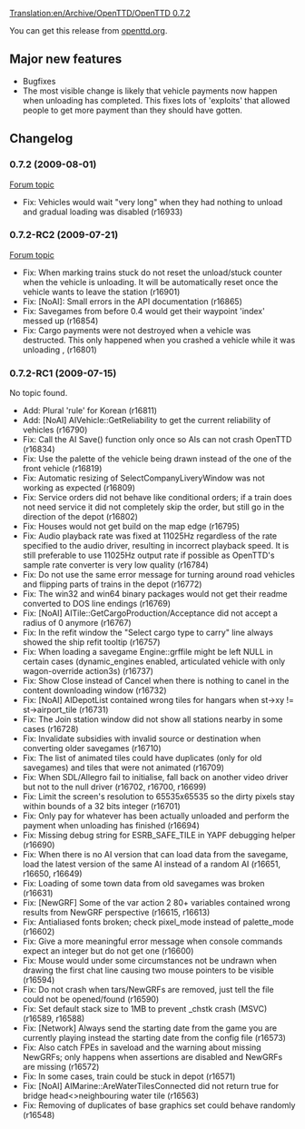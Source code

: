 [[Translation:en/Archive/OpenTTD/OpenTTD 0.7.2]]


{{en/Archive/OpenTTD/NaviPrevNext|prev=en/Archive/OpenTTD/OpenTTD 0.7.1|next=en/Archive/OpenTTD/OpenTTD 0.7.3|date=2009-08-01}}

You can get this release from [http://www.openttd.org/download-stable/0.7.2 openttd.org].

==Major new features==

* Bugfixes
* The most visible change is likely that vehicle payments now happen when unloading has completed. This fixes lots of 'exploits' that allowed people to get more payment than they should have gotten.

==Changelog==

===0.7.2 (2009-08-01)===

[http://www.tt-forums.net/viewtopic.php?f=29&t=44570 Forum topic]

* Fix: Vehicles would wait "very long" when they had nothing to unload and gradual loading was disabled {{en/Flyspray|3054}} (r16933)

===0.7.2-RC2 (2009-07-21)===

[http://www.tt-forums.net/viewtopic.php?f=29&t=44448 Forum topic]

* Fix: When marking trains stuck do not reset the unload/stuck counter when the vehicle is unloading. It will be automatically reset once the vehicle wants to leave the station {{en/Flyspray|3038}} (r16901)
* Fix: [NoAI]: Small errors in the API documentation {{en/Flyspray|3037}} (r16865)
* Fix: Savegames from before 0.4 would get their waypoint 'index' messed up (r16854)
* Fix: Cargo payments were not destroyed when a vehicle was destructed. This only happened when you crashed a vehicle while it was unloading {{en/Flyspray|3032}}, {{en/Flyspray|3046}} (r16801)

===0.7.2-RC1 (2009-07-15)===

No topic found.

* Add: Plural 'rule' for Korean (r16811)
* Add: [NoAI] AIVehicle::GetReliability to get the current reliability of vehicles (r16790)
* Fix: Call the AI Save() function only once so AIs can not crash OpenTTD {{en/Flyspray|3034}} (r16834)
* Fix: Use the palette of the vehicle being drawn instead of the one of the front vehicle (r16819)
* Fix: Automatic resizing of SelectCompanyLiveryWindow was not working as expected {{en/Flyspray|3021}} (r16809)
* Fix: Service orders did not behave like conditional orders; if a train does not need service it did not completely skip the order, but still go in the direction of the depot {{en/Flyspray|3031}} (r16802)
* Fix: Houses would not get build on the map edge {{en/Flyspray|3025}} (r16795)
* Fix: Audio playback rate was fixed at 11025Hz regardless of the rate specified to the audio driver, resulting in incorrect playback speed. It is still preferable to use 11025Hz output rate if possible as OpenTTD's sample rate converter is very low quality (r16784)
* Fix: Do not use the same error message for turning around road vehicles and flipping parts of trains in the depot {{en/Flyspray|3019}} (r16772)
* Fix: The win32 and win64 binary packages would not get their readme converted to DOS line endings (r16769)
* Fix: [NoAI] AITile::GetCargoProduction/Acceptance did not accept a radius of 0 anymore (r16767)
* Fix: In the refit window the "Select cargo type to carry" line always showed the ship refit tooltip {{en/Flyspray|3018}} (r16757)
* Fix: When loading a savegame Engine::grffile might be left NULL in certain cases (dynamic_engines enabled, articulated vehicle with only wagon-override action3s) (r16737)
* Fix: Show Close instead of Cancel when there is nothing to canel in the content downloading window {{en/Flyspray|2991}} (r16732)
* Fix: [NoAI] AIDepotList contained wrong tiles for hangars when st->xy != st->airport_tile (r16731)
* Fix: The Join station window did not show all stations nearby in some cases (r16728)
* Fix: Invalidate subsidies with invalid source or destination when converting older savegames (r16710)
* Fix: The list of animated tiles could have duplicates (only for old savegames) and tiles that were not animated {{en/Flyspray|2994}} (r16709)
* Fix: When SDL/Allegro fail to initialise, fall back on another video driver but not to the null driver (r16702, r16700, r16699)
* Fix: Limit the screen's resolution to 65535x65535 so the dirty pixels stay within bounds of a 32 bits integer {{en/Flyspray|3001}} (r16701)
* Fix: Only pay for whatever has been actually unloaded and perform the payment when unloading has finished {{en/Flyspray|2995}} (r16694)
* Fix: Missing debug string for ESRB_SAFE_TILE in YAPF debugging helper {{en/Flyspray|3002}} (r16690)
* Fix: When there is no AI version that can load data from the savegame, load the latest version of the same AI instead of a random AI (r16651, r16650, r16649)
* Fix: Loading of some town data from old savegames was broken (r16631)
* Fix: [NewGRF] Some of the var action 2 80+ variables contained wrong results from NewGRF perspective (r16615, r16613)
* Fix: Antialiased fonts broken; check pixel_mode instead of palette_mode (r16602)
* Fix: Give a more meaningful error message when console commands expect an integer but do not get one (r16600)
* Fix: Mouse would under some circumstances not be undrawn when drawing the first chat line causing two mouse pointers to be visible {{en/Flyspray|2969}} (r16594)
* Fix: Do not crash when tars/NewGRFs are removed, just tell the file could not be opened/found {{en/Flyspray|2967}} (r16590)
* Fix: Set default stack size to 1MB to prevent _chstk crash (MSVC) {{en/Flyspray|2978}} (r16589, r16588)
* Fix: [Network] Always send the starting date from the game you are currently playing instead the starting date from the config file (r16573)
* Fix: Also catch FPEs in saveload and the warning about missing NewGRFs; only happens when assertions are disabled and NewGRFs are missing (r16572)
* Fix: In some cases, train could be stuck in depot {{en/Flyspray|2974}} (r16571)
* Fix: [NoAI] AIMarine::AreWaterTilesConnected did not return true for bridge head<>neighbouring water tile (r16563)
* Fix: Removing of duplicates of base graphics set could behave randomly (r16548)